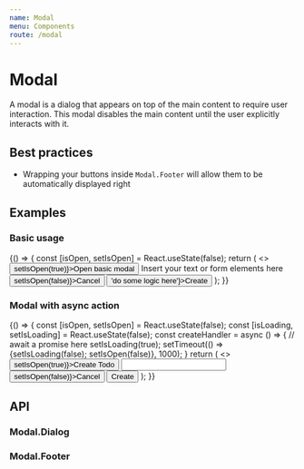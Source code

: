 ```yaml
---
name: Modal
menu: Components
route: /modal
---
```



# Modal

A modal is a dialog that appears on top of the main content to require user interaction. This modal disables the main content until the user explicitly interacts with it.

## Best practices

- Wrapping your buttons inside `Modal.Footer` will allow them to be automatically displayed right

## Examples

### Basic usage

<Playground>
  {() => {
    const [isOpen, setIsOpen] = React.useState(false);
    return (
      <>
        <Button onClick={() => setIsOpen(true)}>Open basic modal</Button>
        <Modal.Dialog title="This is the title" isOpen={isOpen}>
          <span>Insert your text or form elements here</span>
          <Modal.Footer>
            <Button type='secondary' onClick={() => setIsOpen(false)}>Cancel</Button>
            <Button onClick={() => 'do some logic here'}>Create</Button>
          </Modal.Footer>
        </Modal.Dialog>
      </>
    );
}}

</Playground>

### Modal with async action

<Playground>
  {() => {
    const [isOpen, setIsOpen] = React.useState(false);
    const [isLoading, setIsLoading] = React.useState(false);
    const createHandler = async () => {
      // await a promise here
      setIsLoading(true);
      setTimeout(() => {setIsLoading(false); setIsOpen(false)}, 1000);
    }
    return (
      <>
        <Button onClick={() => setIsOpen(true)}>Create Todo</Button>
        <Modal.Dialog title="Create a Todo" isOpen={isOpen}>
          <Input />
          <Modal.Footer>
            <Button type='secondary' onClick={() => setIsOpen(false)}>Cancel</Button>
            <Button onClick={createHandler} isLoading={isLoading}>Create</Button>
          </Modal.Footer>
        </Modal.Dialog>
      </>
    );
}}

</Playground>

## API

### Modal.Dialog

<Props of={Modal.Dialog} />

### Modal.Footer

<Props of={Modal.Footer} />
